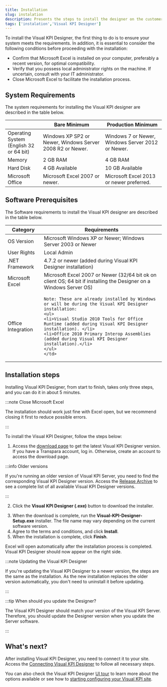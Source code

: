 ```yaml
---
title: Installation
slug: instalation
description: Presents the steps to install the designer on the customer machine.
tags: ['instalation','Visual KPI Designer']
---
```



To install the Visual KPI Designer, the first thing to do is to ensure your system meets the requirements. In addition, it is essential to consider the following conditions before proceeding with the installation:

- Confirm that Microsoft Excel is installed on your computer, preferably a recent version, for optimal compatibility. 
- Verify that you possess local administrator rights on the machine. If uncertain, consult with your IT administrator.
- Close Microsoft Excel to facilitate the installation process.

## System Requirements

The system requirements for installing the Visual KPI designer are described in the table below.

<table>
<thead>
  <tr>
    <th></th>
    <th>Bare Minimum</th>
    <th>Production Minimum</th>
  </tr>
</thead>
<tbody>
  <tr>
    <td>Operating System <br/>(English 32 or 64 bit)</td>
    <td>Windows XP SP2 or Newer, Windows Server 2008 R2 or Newer.</td>
    <td>Windows 7 or Newer, Windows Server 2012 or Newer.</td>
  </tr>
  <tr>
    <td>Memory</td>
    <td>2 GB RAM</td>
    <td>4 GB RAM</td>
  </tr>
  <tr>
    <td>Hard Disk</td>
    <td>4 GB Available</td>
    <td>10 GB Available</td>
  </tr>
  <tr>
    <td>Microsoft Office</td>
    <td>Microsoft Excel 2007 or newer.</td>
    <td>Microsoft Excel 2013 or newer preferred.</td>
  </tr>
</tbody>
</table>

## Software Prerequisites

The Software requirements to install the Visual KPI designer are described in the table below.

<table>
<thead>
  <tr>
    <th>Category</th>
    <th>Requirements</th>
  </tr>
</thead>
<tbody>
  <tr>
    <td>OS Version</td>
    <td>Microsoft Windows XP or Newer; Windows Server 2003 or Newer</td>
  </tr>
  <tr>
    <td>User Rights</td>
    <td>Local Admin</td>
  </tr>
  <tr>
    <td>.NET Framework</td>
    <td>4.7.2 or newer (added during Visual KPI Designer installation)</td>
  </tr>
  <tr>
    <td>Microsoft Excel</td>
    <td>Microsoft Excel 2007 or Newer (32/64 bit ok on client OS; 64 bit if installing the Designer on a Windows Server OS)</td>
  </tr>
  <tr>
    <td>Office Integration</td>
    <td>
    
    Note: These are already installed by Windows or will be during the Visual KPI Designer installation:    
    <ul> 
    <li>Visual Studio 2010 Tools for Office Runtime (added during Visual KPI Designer installation). </li>
    <li>Office 2010 Primary Interop Assemblies (added during Visual KPI Designer installation).</li>
    </ul>
    </td>
  </tr>
</tbody>
</table>

## Installation steps

Installing Visual KPI Designer, from start to finish, takes only three steps, and you can do it in about 5 minutes. 

:::note Close Microsoft Excel

The installation should work just fine with Excel open, but we recommend closing it first to reduce possible errors.

:::

To install the Visual KPI Designer, follow the steps below:

1. Access the [download page](https://www.transpara.com/software-downloads/) to get the latest Visual KPI Designer version. If you have a Transpara account, log in. Otherwise, create an account to access the download page.

:::info Older versions

If you're running an older version of Visual KPI Server, you need to find the corresponding Visual KPI Designer version. Access the [Release Archive](https://www.transpara.com/download-archive/) to see a complete list of all available Visual KPI Designer versions.

:::

2. Click the **Visual KPI Designer (.exe)** button to download the installer.

<StylizedImage
  imgURL="img/docs/designer/getting-started/installation-downloadbutton.png"
  alt="Installation Download Button"
/>

3. When the download is complete, run the **Visual-KPI-Designer-Setup.exe** installer. The file name may vary depending on the current software version.
4. Agree to the terms and conditions, and click **Install**.
5. When the installation is complete, click **Finish**.

Excel will open automatically after the installation process is completed. Visual KPI  Designer should now appear on the right side.

:::note Updating the Visual KPI Designer

If you're updating the Visual KPI Designer to a newer version, the steps are the same as the installation. As the new installation replaces the older version automatically, you don't need to uninstall it before updating. 

:::

:::tip When should you update the Designer?

The Visual KPI Designer should match your version of the Visual KPI Server. Therefore, you should update the Designer version when you update the Server software.

::: 

## What's next?

After installing Visual KPI Designer, you need to connect it to your site. Access the [Connecting Visual KPI Designer](/docs/visual-kpi-design/installation-and-setup/connecting) to follow all necessary steps.

You can also check the Visual KPI Designer [UI tour](/docs/visual-kpi-design/installation-and-setup/ui-tour) to learn more about the options available or see how to [starting configuring your Visual KPI site](/docs/visual-kpi-design/installation-and-setup/basic-setup).